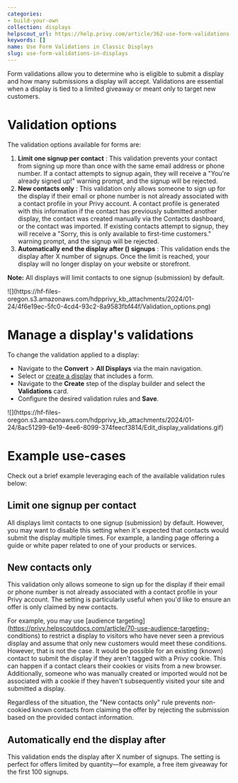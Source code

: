 ```yaml
---
categories:
- build-your-own
collection: displays
helpscout_url: https://help.privy.com/article/362-use-form-validations-in-displays
keywords: []
name: Use Form Validations in Classic Displays
slug: use-form-validations-in-displays
---
```

Form validations allow you to determine who is eligible to submit a display
and how many submissions a display will accept. Validations are essential when
a display is tied to a limited giveaway or meant only to target new customers.

# Validation options

The validation options available for forms are:

  1. **Limit one signup per contact** : This validation prevents your contact from signing up more than once with the same email address or phone number. If a contact attempts to signup again, they will receive a "You're already signed up!" warning prompt, and the signup will be rejected. 
  2. **New contacts only** : This validation only allows someone to sign up for the display if their email or phone number is not already associated with a contact profile in your Privy account. A contact profile is generated with this information if the contact has previously submitted another display, the contact was created manually via the Contacts dashboard, or the contact was imported. If existing contacts attempt to signup, they will receive a "Sorry, this is only available to first-time customers." warning prompt, and the signup will be rejected. 
  3. **Automatically end the display after () signups** : This validation ends the display after X number of signups. Once the limit is reached, your display will no longer display on your website or storefront. 

**Note:** All displays will limit contacts to one signup (submission) by
default.

![](https://hf-files-
oregon.s3.amazonaws.com/hdpprivy_kb_attachments/2024/01-24/4f6e19ec-5fc0-4cd4-93c2-8a9583fbf44f/Validation_options.png)

# Manage a display's validations

To change the validation applied to a display:

  * Navigate to the **Convert** > **All Displays** via the main navigation. 
  * Select or [create a display](https://privy.helpscoutdocs.com/article/34-change-a-displays-type) that includes a form. 
  * Navigate to the **Create** step of the display builder and select the **Validations** card. 
  * Configure the desired validation rules and **Save**. 

![](https://hf-files-
oregon.s3.amazonaws.com/hdpprivy_kb_attachments/2024/01-24/8ac51299-6e19-4ee6-8099-374feecf3814/Edit_display_validations.gif)

# Example use-cases

Check out a brief example leveraging each of the available validation rules
below:

## Limit one signup per contact

All displays limit contacts to one signup (submission) by default. However,
you may want to disable this setting when it's expected that contacts would
submit the display multiple times. For example, a landing page offering a
guide or white paper related to one of your products or services.

## New contacts only

This validation only allows someone to sign up for the display if their email
or phone number is not already associated with a contact profile in your Privy
account. The setting is particularly useful when you'd like to ensure an offer
is only claimed by new contacts.

For example, you may use [audience
targeting](https://privy.helpscoutdocs.com/article/70-use-audience-targeting-
conditions) to restrict a display to visitors who have never seen a previous
display and assume that only new customers would meet these conditions.
However, that is not the case. It would be possible for an existing (known)
contact to submit the display if they aren't tagged with a Privy cookie. This
can happen if a contact clears their cookies or visits from a new browser.
Additionally, someone who was manually created or imported would not be
associated with a cookie if they haven't subsequently visited your site and
submitted a display.

Regardless of the situation, the "New contacts only" rule prevents non-cookied
known contacts from claiming the offer by rejecting the submission based on
the provided contact information.

## Automatically end the display after

This validation ends the display after X number of signups. The setting is
perfect for offers limited by quantity—for example, a free item giveaway for
the first 100 signups.

